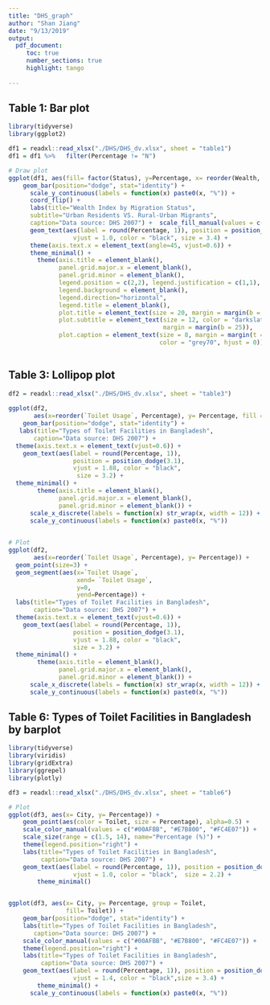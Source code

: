 ```yaml
---
title: "DHS_graph"
author: "Shan Jiang"
date: "9/13/2019"
output: 
  pdf_document:
     toc: true
     number_sections: true
     highlight: tango
  
---
```


## Table 1: Bar plot 

```r
library(tidyverse)
library(ggplot2)
```

```r
df1 = readxl::read_xlsx("./DHS/DHS_dv.xlsx", sheet = "table1")  
df1 = df1 %>%   filter(Percentage != "N")

# Draw plot
ggplot(df1, aes(fill= factor(Status), y=Percentage, x= reorder(Wealth, Percentage))) + 
    geom_bar(position="dodge", stat="identity") +
      scale_y_continuous(labels = function(x) paste0(x, "%")) +
      coord_flip() +
      labs(title="Wealth Index by Migration Status", 
      subtitle="Urban Residents VS. Rural-Urban Migrants", 
      caption="Data source: DHS 2007") +  scale_fill_manual(values = c("#a1d99b", "#31a354")) +
      geom_text(aes(label = round(Percentage, 1)), position = position_dodge(1.1), 
                  vjust = 1.0, color = "black", size = 3.4) +
      theme(axis.text.x = element_text(angle=45, vjust=0.6)) + 
      theme_minimal() +
        theme(axis.title = element_blank(),
              panel.grid.major.x = element_blank(),
              panel.grid.minor = element_blank(),
              legend.position = c(2,2), legend.justification = c(1,1),
              legend.background = element_blank(),
              legend.direction="horizontal",
              legend.title = element_blank(),
              plot.title = element_text(size = 20, margin = margin(b = 10)),
              plot.subtitle = element_text(size = 12, color = "darkslategrey", 
                                           margin = margin(b = 25)),
              plot.caption = element_text(size = 8, margin = margin(t = 5), 
                                          color = "grey70", hjust = 0))
      
```


## Table 3: Lollipop plot 

```r
df2 = readxl::read_xlsx("./DHS/DHS_dv.xlsx", sheet = "table3")  
  
ggplot(df2, 
       aes(x=reorder(`Toilet Usage`, Percentage), y= Percentage, fill =`Toilet Usage` ))  + 
    geom_bar(position="dodge", stat="identity") +
   labs(title="Types of Toilet Facilities in Bangladesh", 
       caption="Data source: DHS 2007") + 
  theme(axis.text.x = element_text(vjust=0.6)) +
    geom_text(aes(label = round(Percentage, 1)), 
                  position = position_dodge(3.1), 
                  vjust = 1.88, color = "black", 
                   size = 3.2) +
  theme_minimal() +
        theme(axis.title = element_blank(),
              panel.grid.major.x = element_blank(),
              panel.grid.minor = element_blank()) +
      scale_x_discrete(labels = function(x) str_wrap(x, width = 12)) +
      scale_y_continuous(labels = function(x) paste0(x, "%"))

  
# Plot
ggplot(df2, 
       aes(x=reorder(`Toilet Usage`, Percentage), y= Percentage)) +
  geom_point(size=3) + 
  geom_segment(aes(x=`Toilet Usage`,
                   xend= `Toilet Usage`,
                   y=0, 
                   yend=Percentage)) + 
  labs(title="Types of Toilet Facilities in Bangladesh", 
       caption="Data source: DHS 2007") + 
  theme(axis.text.x = element_text(vjust=0.6)) +
    geom_text(aes(label = round(Percentage, 1)), 
                  position = position_dodge(3.1), 
                  vjust = 1.88, color = "black", 
                  size = 3.2) +
  theme_minimal() +
        theme(axis.title = element_blank(),
              panel.grid.major.x = element_blank(),
              panel.grid.minor = element_blank()) +
      scale_x_discrete(labels = function(x) str_wrap(x, width = 12)) +
      scale_y_continuous(labels = function(x) paste0(x, "%"))


```


## Table 6:  Types of Toilet Facilities in Bangladesh by barplot

```r
library(tidyverse)
library(viridis)
library(gridExtra)
library(ggrepel)
library(plotly)

df3 = readxl::read_xlsx("./DHS/DHS_dv.xlsx", sheet = "table6") 

# Plot
ggplot(df3, aes(x= City, y= Percentage)) +
    geom_point(aes(color = Toilet, size = Percentage), alpha=0.5) +
    scale_color_manual(values = c("#00AFBB", "#E7B800", "#FC4E07")) +
    scale_size(range = c(1.5, 14), name="Percentage (%)") +
    theme(legend.position="right") + 
    labs(title="Types of Toilet Facilities in Bangladesh", 
         caption="Data source: DHS 2007") + 
    geom_text(aes(label = round(Percentage, 1)), position = position_dodge(1.1), 
                  vjust = 1.0, color = "black",  size = 2.2) +
        theme_minimal() 


ggplot(df3, aes(x= City, y= Percentage, group = Toilet,
                fill= Toilet)) + 
    geom_bar(position="dodge", stat="identity") +
    labs(title="Types of Toilet Facilities in Bangladesh", 
       caption="Data source: DHS 2007") + 
    scale_color_manual(values = c("#00AFBB", "#E7B800", "#FC4E07")) +
    theme(legend.position="right") + 
    labs(title="Types of Toilet Facilities in Bangladesh", 
         caption="Data source: DHS 2007") + 
    geom_text(aes(label = round(Percentage, 1)), position = position_dodge(1.1), 
                  vjust = 1.4, color = "black",size = 3.4) +
        theme_minimal() +
      scale_y_continuous(labels = function(x) paste0(x, "%"))

```


